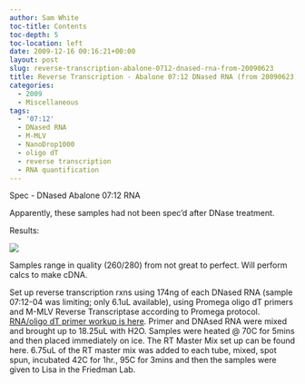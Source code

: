 ```yaml
---
author: Sam White
toc-title: Contents
toc-depth: 5
toc-location: left
date: 2009-12-16 00:16:21+00:00
layout: post
slug: reverse-transcription-abalone-0712-dnased-rna-from-20090623
title: Reverse Transcription - Abalone 07:12 DNased RNA (from 20090623)
categories:
  - 2009
  - Miscellaneous
tags:
  - '07:12'
  - DNased RNA
  - M-MLV
  - NanoDrop1000
  - oligo dT
  - reverse transcription
  - RNA quantification
---
```


Spec - DNased Abalone 07:12 RNA

Apparently, these samples had not been spec'd after DNase treatment.

Results:

![](https://eagle.fish.washington.edu/Arabidopsis/RNA%20Spec%20Readings/20091215%20DNased%20RNA%20SJW.jpg)

Samples range in quality (260/280) from not great to perfect. Will perform calcs to make cDNA.



Set up reverse transcription rxns using 174ng of each DNased RNA (sample 07:12-04 was limiting; only 6.1uL available), using Promega oligo dT primers and M-MLV Reverse Transcriptase according to Promega protocol. [RNA/oligo dT primer workup is here](mailto:Primer%20and%20DNAsed%20RNA%20were%20mixed%20and%20brought%20up%20to%2018.25uL%20with%20H2O.%20Samples%20were%20heated%20@%2070C%20for%205mins%20and%20then%20placed%20immediately%20on%20ice.). Primer and DNAsed RNA were mixed and brought up to 18.25uL with H2O. Samples were heated @ 70C for 5mins and then placed immediately on ice. The RT Master Mix set up can be found here. 6.75uL of the RT master mix was added to each tube, mixed, spot spun, incubated 42C for 1hr., 95C for 3mins and then the samples were given to Lisa in the Friedman Lab.
